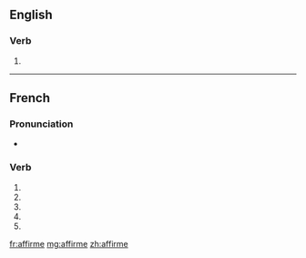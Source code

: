 {{also|affirmé}}
==English==

===Verb===
{{infl|en|verb}}

# {{obsolete spelling of|affirm}}

----

==French==

===Pronunciation===
* {{IPA|/a.fiʁm/|lang=fr}}

===Verb===
{{fr-verb-form}}

# {{conjugation of|affirmer||1|s|pres|ind|lang=fr}}
# {{conjugation of|affirmer||3|s|pres|ind|lang=fr}}
# {{conjugation of|affirmer||1|s|pres|sub|lang=fr}}
# {{conjugation of|affirmer||3|s|pres|sub|lang=fr}}
# {{conjugation of|affirmer||2|s|imp|lang=fr}}

[[fr:affirme]]
[[mg:affirme]]
[[zh:affirme]]